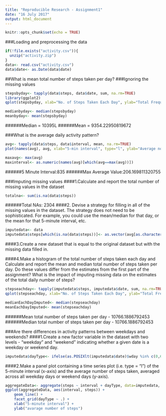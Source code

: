---
title: "Reproducible Research - Assignment1"
date: "16 July 2017"
output: html_document
---

```{r setup, include=FALSE}
knitr::opts_chunk$set(echo = TRUE)
```
###Loading and preprocessing the data
```{r}
if(!file.exists("activity.csv")){
  unzip("activity.zip")
}
data<- read.csv("activity.csv")
data$date<- as.Date(data$date)
```
##What is mean total number of steps taken per day?
###Ignoring the missing values
```{r}
stepsbyday<- tapply(data$steps, data$date, sum, na.rm=TRUE)
library(ggplot2)
qplot(stepsbyday, xlab="No. of Steps Taken Each Day", ylab="Total Frequency", binwidth=500)

```
```{r}
medianbyday<- median(stepsbyday)
meanbyday<- mean(stepsbyday)
```
######Median = 10395L
######Mean = 9354.22950819672

###What is the average daily activity pattern?
```{r}
avg<- tapply(data$steps, data$interval, mean, na.rm=TRUE)
plot(names(avg), avg, xlab="5-min interval", type="l", ylab="Average no. of steps")
```

```{r}
maxavg<- max(avg)
maxinterval<- as.numeric(names(avg)[which(avg==max(avg))])
```

######5 Minute Interval:835
######Max Average Value:206.169811320755

###Imputing missing values
####1.Calculate and report the total number of missing values in the dataset 
```{r}
totalna<- sum(is.na(data$steps))
```
######Total NAs: 2304
####2. Devise a strategy for filling in all of the missing values in the dataset. The strategy does not need to be sophisticated. For example, you could use the mean/median for that day, or the mean for that 5-minute interval, etc.
```{r}
imputedata<- data
imputedata$steps[which(is.na(data$steps))]<- as.vector(avg[as.character(data[which(is.na(data$steps)),3])])

```
####3.Create a new dataset that is equal to the original dataset but with the missing data filled in.

####4.Make a histogram of the total number of steps taken each day and Calculate and report the mean and median total number of steps taken per day. Do these values differ from the estimates from the first part of the assignment? What is the impact of imputing missing data on the estimates of the total daily number of steps?
```{r}
stepseachday<- tapply(imputedata$steps, imputedata$date, sum, na.rm=TRUE)
qplot(stepseachday, xlab="No. of Steps Taken Each Day", ylab="Total Frequency", binwidth=500)
```
```{r}
medianEachDayImputed<- median(stepseachday)
meanEachDayImputed<- mean(stepseachday)
``` 

######Mean total number of steps taken per day - 10766.1886792453
######Median total number of steps taken per day - 10766.1886792453

###Are there differences in activity patterns between weekdays and weekends?
####1.Create a new factor variable in the dataset with two levels - "weekday" and "weekend" indicating whether a given date is a weekday or weekend day.

```{r}
imputedata$dayType<- ifelse(as.POSIXlt(imputedata$date)$wday %in% c(0,6), "weekends","weekdays")

``` 
####2.Make a panel plot containing a time series plot (i.e. type = "l") of the 5-minute interval (x-axis) and the average number of steps taken, averaged across all weekday days or weekend days (y-axis).

```{r}
aggregateData<- aggregate(steps ~ interval + dayType, data=imputedata, mean)
ggplot(aggregateData, aes(interval, steps)) + 
    geom_line() + 
    facet_grid(dayType ~ .) +
    xlab("5-minute interval") + 
    ylab("avarage number of steps")

``` 
















